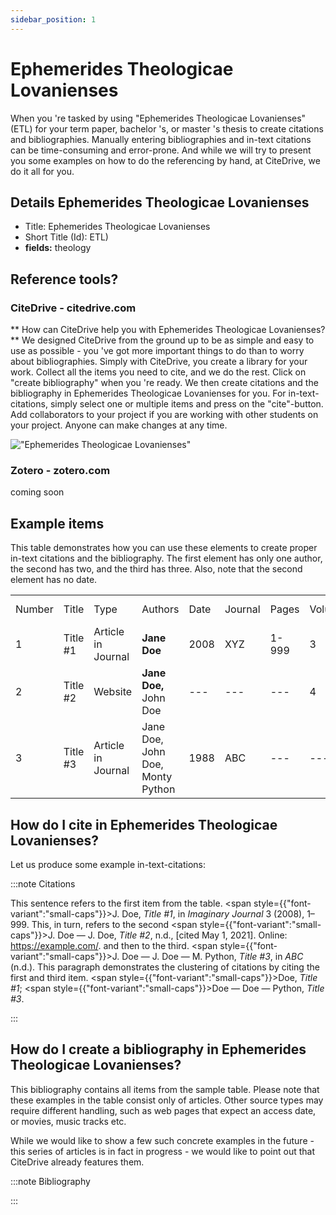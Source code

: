 ```yaml
---
sidebar_position: 1
---
```


# Ephemerides Theologicae Lovanienses

When you 're tasked by using "Ephemerides Theologicae Lovanienses" (ETL) for your term paper, bachelor 's, or master 's thesis to create citations and bibliographies.
Manually entering bibliographies and in-text citations can be time-consuming and error-prone. And while we will try to present you some examples on how to do the referencing by hand, at CiteDrive, we do it all for you.

## Details  Ephemerides Theologicae Lovanienses
* Title: Ephemerides Theologicae Lovanienses
* Short Title (Id): ETL)
* **fields:** theology

## Reference tools?
### CiteDrive - citedrive.com
** How can CiteDrive help you with Ephemerides Theologicae Lovanienses? **
We designed CiteDrive from the ground up to be as simple and easy to use as possible - you 've got more important things to do than to worry about bibliographies. Simply with CiteDrive, you create a library for your work. Collect all the items you need to cite, and we do the rest. Click on "create bibliography" when you 're ready. We then create citations and the bibliography in Ephemerides Theologicae Lovanienses for you. For in-text-citations, simply select one or multiple items and press on the "cite"-button. Add collaborators to your project if you are working with other students on your project. Anyone can make changes at any time.


!["Ephemerides Theologicae Lovanienses"](images/ephemerides-theologicae-lovanienses.svg "Choose Ephemerides Theologicae Lovanienses in the CiteDrive App")

### Zotero - zotero.com

coming soon

## Example items

This table demonstrates how you can use these elements to create proper in-text citations and the bibliography. The first element has only one author, the second has two, and the third has three. Also, note that the second element has no date.


<table>
  <tr>
   <td>Number
   </td>
   <td>Title
   </td>
   <td>Type
   </td>
   <td>Authors
   </td>
   <td>Date
   </td>
   <td>Journal
   </td>
   <td>Pages
   </td>
   <td>Volume
   </td>
   <td>Issue
   </td>
   <td>Access Date
   </td>
  </tr>
  <tr>
   <td>1
   </td>
   <td>Title #1
   </td>
   <td>Article in Journal
   </td>
   <td><strong>Jane Doe</strong>
   </td>
   <td>2008
   </td>
   <td>XYZ
   </td>
   <td>1-999
   </td>
   <td>3
   </td>
   <td>2
   </td>
   <td>--
   </td>
  </tr>
  <tr>
   <td>
2
   </td>
   <td>Title #2
   </td>
   <td>Website
   </td>
   <td><strong>Jane Doe, </strong>John Doe
   </td>
   <td>---
   </td>
   <td>---
   </td>
   <td>---
   </td>
   <td>4
   </td>
   <td>---
   </td>
   <td>2020-05-01
   </td>
  </tr>
  <tr>
   <td>3
   </td>
   <td>Title #3
   </td>
   <td>Article in Journal
   </td>
   <td>Jane Doe, John Doe, Monty Python
   </td>
   <td>1988
   </td>
   <td>ABC
   </td>
   <td>---
   </td>
   <td>---
   </td>
   <td>16
   </td>
   <td>---
   </td>
  </tr>
</table>



## How do I cite in  Ephemerides Theologicae Lovanienses?

Let us produce some example in-text-citations:

:::note Citations


This sentence refers to the first item from the table. <span style={{"font-variant":"small-caps"}}>J. Doe</span>, <i>Title #1</i>, in <i>Imaginary Journal</i> 3 (2008), 1–999. This, in turn, refers to the second <span style={{"font-variant":"small-caps"}}>J. Doe — J. Doe</span>, <i>Title #2</i>, n.d., [cited May 1, 2021]. Online: https://example.com/.
and then to the third.  <span style={{"font-variant":"small-caps"}}>J. Doe — J. Doe — M. Python</span>, <i>Title #3</i>, in <i>ABC</i> (n.d.).
This paragraph demonstrates the clustering of citations by citing the first and third item. <span style={{"font-variant":"small-caps"}}>Doe</span>, <i>Title #1</i>; <span style={{"font-variant":"small-caps"}}>Doe — Doe — Python</span>, <i>Title #3</i>.

:::

## How do I create a bibliography in Ephemerides Theologicae Lovanienses?

This bibliography contains all items from the sample table. Please note that these examples in the table consist only of articles. Other source types may require different handling, such as web pages that expect an access date, or movies, music tracks etc.

While we would like to show a few such concrete examples in the future - this series of articles is in fact in progress - we would like to point out that CiteDrive already features them.

:::note Bibliography



:::


        